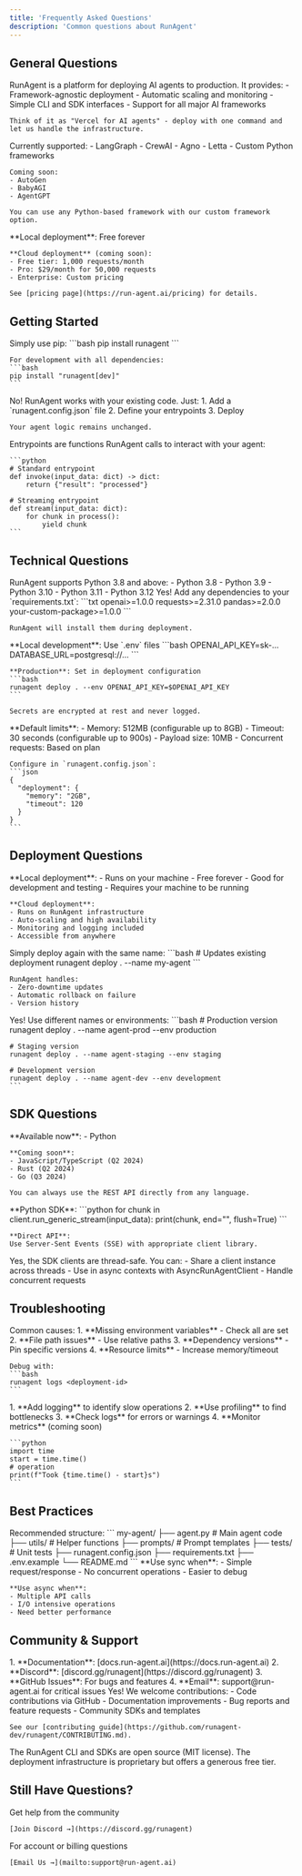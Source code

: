 ```yaml
---
title: 'Frequently Asked Questions'
description: 'Common questions about RunAgent'
---
```



## General Questions

<AccordionGroup>
  <Accordion title="What is RunAgent?">
    RunAgent is a platform for deploying AI agents to production. It provides:
    - Framework-agnostic deployment
    - Automatic scaling and monitoring
    - Simple CLI and SDK interfaces
    - Support for all major AI frameworks
    
    Think of it as "Vercel for AI agents" - deploy with one command and let us handle the infrastructure.
  </Accordion>
  
  <Accordion title="Which AI frameworks are supported?">
    Currently supported:
    - LangGraph
    - CrewAI
    - Agno
    - Letta
    - Custom Python frameworks
    
    Coming soon:
    - AutoGen
    - BabyAGI
    - AgentGPT
    
    You can use any Python-based framework with our custom framework option.
  </Accordion>
  
  <Accordion title="How does pricing work?">
    **Local deployment**: Free forever
    
    **Cloud deployment** (coming soon):
    - Free tier: 1,000 requests/month
    - Pro: $29/month for 50,000 requests
    - Enterprise: Custom pricing
    
    See [pricing page](https://run-agent.ai/pricing) for details.
  </Accordion>
</AccordionGroup>

## Getting Started

<AccordionGroup>
  <Accordion title="How do I install RunAgent?">
    Simply use pip:
    ```bash
    pip install runagent
    ```
    
    For development with all dependencies:
    ```bash
    pip install "runagent[dev]"
    ```
  </Accordion>
  
  <Accordion title="Do I need to rewrite my existing agent?">
    No! RunAgent works with your existing code. Just:
    1. Add a `runagent.config.json` file
    2. Define your entrypoints
    3. Deploy
    
    Your agent logic remains unchanged.
  </Accordion>
  
  <Accordion title="What are entrypoints?">
    Entrypoints are functions RunAgent calls to interact with your agent:
    
    ```python
    # Standard entrypoint
    def invoke(input_data: dict) -> dict:
        return {"result": "processed"}
    
    # Streaming entrypoint
    def stream(input_data: dict):
        for chunk in process():
            yield chunk
    ```
  </Accordion>
</AccordionGroup>

## Technical Questions

<AccordionGroup>
  <Accordion title="What Python versions are supported?">
    RunAgent supports Python 3.8 and above:
    - Python 3.8
    - Python 3.9
    - Python 3.10
    - Python 3.11
    - Python 3.12
  </Accordion>
  
  <Accordion title="Can I use custom dependencies?">
    Yes! Add any dependencies to your `requirements.txt`:
    ```txt
    openai>=1.0.0
    requests>=2.31.0
    pandas>=2.0.0
    your-custom-package>=1.0.0
    ```
    
    RunAgent will install them during deployment.
  </Accordion>
  
  <Accordion title="How do I handle secrets and API keys?">
    **Local development**: Use `.env` files
    ```bash
    OPENAI_API_KEY=sk-...
    DATABASE_URL=postgresql://...
    ```
    
    **Production**: Set in deployment configuration
    ```bash
    runagent deploy . --env OPENAI_API_KEY=$OPENAI_API_KEY
    ```
    
    Secrets are encrypted at rest and never logged.
  </Accordion>
  
  <Accordion title="What are the resource limits?">
    **Default limits**:
    - Memory: 512MB (configurable up to 8GB)
    - Timeout: 30 seconds (configurable up to 900s)
    - Payload size: 10MB
    - Concurrent requests: Based on plan
    
    Configure in `runagent.config.json`:
    ```json
    {
      "deployment": {
        "memory": "2GB",
        "timeout": 120
      }
    }
    ```
  </Accordion>
</AccordionGroup>

## Deployment Questions

<AccordionGroup>
  <Accordion title="What's the difference between local and cloud deployment?">
    **Local deployment**:
    - Runs on your machine
    - Free forever
    - Good for development and testing
    - Requires your machine to be running
    
    **Cloud deployment**:
    - Runs on RunAgent infrastructure
    - Auto-scaling and high availability
    - Monitoring and logging included
    - Accessible from anywhere
  </Accordion>
  
  <Accordion title="How do I update a deployed agent?">
    Simply deploy again with the same name:
    ```bash
    # Updates existing deployment
    runagent deploy . --name my-agent
    ```
    
    RunAgent handles:
    - Zero-downtime updates
    - Automatic rollback on failure
    - Version history
  </Accordion>
  
  <Accordion title="Can I deploy multiple versions?">
    Yes! Use different names or environments:
    ```bash
    # Production version
    runagent deploy . --name agent-prod --env production
    
    # Staging version
    runagent deploy . --name agent-staging --env staging
    
    # Development version
    runagent deploy . --name agent-dev --env development
    ```
  </Accordion>
</AccordionGroup>

## SDK Questions

<AccordionGroup>
  <Accordion title="Which languages have SDKs?">
    **Available now**:
    - Python
    
    **Coming soon**:
    - JavaScript/TypeScript (Q2 2024)
    - Rust (Q2 2024)
    - Go (Q3 2024)
    
    You can always use the REST API directly from any language.
  </Accordion>
  
  <Accordion title="How do I handle streaming responses?">
    **Python SDK**:
    ```python
    for chunk in client.run_generic_stream(input_data):
        print(chunk, end="", flush=True)
    ```
    
    **Direct API**:
    Use Server-Sent Events (SSE) with appropriate client library.
  </Accordion>
  
  <Accordion title="Is the SDK thread-safe?">
    Yes, the SDK clients are thread-safe. You can:
    - Share a client instance across threads
    - Use in async contexts with AsyncRunAgentClient
    - Handle concurrent requests
  </Accordion>
</AccordionGroup>

## Troubleshooting

<AccordionGroup>
  <Accordion title="My agent works locally but fails when deployed">
    Common causes:
    1. **Missing environment variables** - Check all are set
    2. **File path issues** - Use relative paths
    3. **Dependency versions** - Pin specific versions
    4. **Resource limits** - Increase memory/timeout
    
    Debug with:
    ```bash
    runagent logs <deployment-id>
    ```
  </Accordion>
  
  <Accordion title="How do I debug performance issues?">
    1. **Add logging** to identify slow operations
    2. **Use profiling** to find bottlenecks
    3. **Check logs** for errors or warnings
    4. **Monitor metrics** (coming soon)
    
    ```python
    import time
    start = time.time()
    # operation
    print(f"Took {time.time() - start}s")
    ```
  </Accordion>
</AccordionGroup>

## Best Practices

<AccordionGroup>
  <Accordion title="How should I structure my agent project?">
    Recommended structure:
    ```
    my-agent/
    ├── agent.py           # Main agent code
    ├── utils/             # Helper functions
    ├── prompts/           # Prompt templates
    ├── tests/             # Unit tests
    ├── runagent.config.json
    ├── requirements.txt
    ├── .env.example
    └── README.md
    ```
  </Accordion>
  
  <Accordion title="Should I use sync or async?">
    **Use sync when**:
    - Simple request/response
    - No concurrent operations
    - Easier to debug
    
    **Use async when**:
    - Multiple API calls
    - I/O intensive operations
    - Need better performance
  </Accordion>
</AccordionGroup>

## Community & Support

<AccordionGroup>
  <Accordion title="How do I get help?">
    1. **Documentation**: [docs.run-agent.ai](https://docs.run-agent.ai)
    2. **Discord**: [discord.gg/runagent](https://discord.gg/runagent)
    3. **GitHub Issues**: For bugs and features
    4. **Email**: support@run-agent.ai for critical issues
  </Accordion>
  
  <Accordion title="Can I contribute to RunAgent?">
    Yes! We welcome contributions:
    - Code contributions via GitHub
    - Documentation improvements
    - Bug reports and feature requests
    - Community SDKs and templates
    
    See our [contributing guide](https://github.com/runagent-dev/runagent/CONTRIBUTING.md).
  </Accordion>
  
  <Accordion title="Is RunAgent open source?">
    The RunAgent CLI and SDKs are open source (MIT license). The deployment infrastructure is proprietary but offers a generous free tier.
  </Accordion>
</AccordionGroup>

## Still Have Questions?

<CardGroup cols={2}>
  <Card title="Ask on Discord" icon="discord">
    Get help from the community
    
    [Join Discord →](https://discord.gg/runagent)
  </Card>
  <Card title="Contact Support" icon="envelope">
    For account or billing questions
    
    [Email Us →](mailto:support@run-agent.ai)
  </Card>
</CardGroup>

<NeedHelp context="FAQ" />